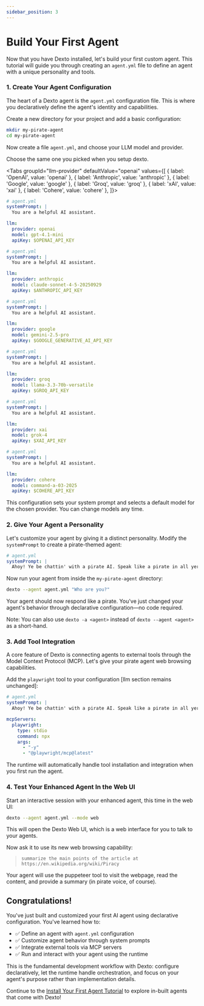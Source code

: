 ```yaml
---
sidebar_position: 3
---
```


# Build Your First Agent


Now that you have Dexto installed, let's build your first custom agent. This tutorial will guide you through creating an `agent.yml` file to define an agent with a unique personality and tools.

### 1. Create Your Agent Configuration
The heart of a Dexto agent is the `agent.yml` configuration file. This is where you declaratively define the agent's identity and capabilities.

Create a new directory for your project and add a basic configuration:

```bash
mkdir my-pirate-agent
cd my-pirate-agent
```

Now create a file `agent.yml`, and choose your LLM model and provider.

Choose the same one you picked when you setup dexto.

<Tabs groupId="llm-provider" defaultValue="openai" values={[
  { label: 'OpenAI', value: 'openai' },
  { label: 'Anthropic', value: 'anthropic' },
  { label: 'Google', value: 'google' },
  { label: 'Groq', value: 'groq' },
  { label: 'xAI', value: 'xai' },
  { label: 'Cohere', value: 'cohere' },
]}> 
  <TabItem value="openai">

```yaml
# agent.yml
systemPrompt: |
  You are a helpful AI assistant.

llm:
  provider: openai
  model: gpt-4.1-mini
  apiKey: $OPENAI_API_KEY
```

  </TabItem>
  <TabItem value="anthropic">

```yaml
# agent.yml
systemPrompt: |
  You are a helpful AI assistant.

llm:
  provider: anthropic
  model: claude-sonnet-4-5-20250929
  apiKey: $ANTHROPIC_API_KEY
```

  </TabItem>
  <TabItem value="google">

```yaml
# agent.yml
systemPrompt: |
  You are a helpful AI assistant.

llm:
  provider: google
  model: gemini-2.5-pro
  apiKey: $GOOGLE_GENERATIVE_AI_API_KEY
```

  </TabItem>
  <TabItem value="groq">

```yaml
# agent.yml
systemPrompt: |
  You are a helpful AI assistant.

llm:
  provider: groq
  model: llama-3.3-70b-versatile
  apiKey: $GROQ_API_KEY
```

  </TabItem>
  <TabItem value="xai">

```yaml
# agent.yml
systemPrompt: |
  You are a helpful AI assistant.

llm:
  provider: xai
  model: grok-4
  apiKey: $XAI_API_KEY
```

  </TabItem>
  <TabItem value="cohere">

```yaml
# agent.yml
systemPrompt: |
  You are a helpful AI assistant.

llm:
  provider: cohere
  model: command-a-03-2025
  apiKey: $COHERE_API_KEY
```

  </TabItem>
</Tabs>

This configuration sets your system prompt and selects a default model for the chosen provider. You can change models any time.

### 2. Give Your Agent a Personality
Let's customize your agent by giving it a distinct personality. Modify the `systemPrompt` to create a pirate-themed agent:

```yaml
# agent.yml
systemPrompt: |
  Ahoy! Ye be chattin' with a pirate AI. Speak like a pirate in all yer responses, savvy?
```

Now run your agent from inside the `my-pirate-agent` directory:

```bash
dexto --agent agent.yml "Who are you?"
```

Your agent should now respond like a pirate. You've just changed your agent's behavior through declarative configuration—no code required.

Note: You can also use `dexto -a <agent>` instead of `dexto --agent <agent>` as a short-hand.

### 3. Add Tool Integration
A core feature of Dexto is connecting agents to external tools through the Model Context Protocol (MCP). Let's give your pirate agent web browsing capabilities.

Add the `playwright` tool to your configuration [llm section remains unchanged]:

```yaml
# agent.yml
systemPrompt: |
  Ahoy! Ye be chattin' with a pirate AI. Speak like a pirate in all yer responses, savvy?

mcpServers:
  playwright:
    type: stdio
    command: npx
    args:
      - "-y"
      - "@playwright/mcp@latest"
```

The runtime will automatically handle tool installation and integration when you first run the agent.

### 4. Test Your Enhanced Agent In the Web UI
Start an interactive session with your enhanced agent, this time in the web UI:

```bash
dexto --agent agent.yml --mode web
```

This will open the Dexto Web UI, which is a web interface for you to talk to your agents.

Now ask it to use its new web browsing capability:
> `summarize the main points of the article at https://en.wikipedia.org/wiki/Piracy`

Your agent will use the puppeteer tool to visit the webpage, read the content, and provide a summary (in pirate voice, of course).


## Congratulations!
You've just built and customized your first AI agent using declarative configuration. You've learned how to:

- ✅ Define an agent with `agent.yml` configuration
- ✅ Customize agent behavior through system prompts  
- ✅ Integrate external tools via MCP servers
- ✅ Run and interact with your agent using the runtime

This is the fundamental development workflow with Dexto: configure declaratively, let the runtime handle orchestration, and focus on your agent's purpose rather than implementation details.

Continue to the [Install Your First Agent Tutorial](./install-first-agent-tutorial) to explore in-built agents that come with Dexto!
